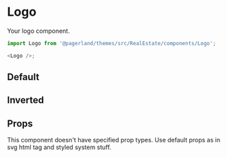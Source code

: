 


<Meta title="Themes|RealEstate/Components/Logo" component={Logo} />

# Logo

Your logo component.

```js
import Logo from '@pagerland/themes/src/RealEstate/components/Logo';

<Logo />;
```

## Default

<Preview>
  <Story name="Default">
    <Theme>
      <Logo />
    </Theme>
  </Story>
</Preview>

## Inverted

<Preview>
  <Story name="Inverted">
    <Theme>
      <Box bg="gray.0">
        <Logo color="gray.6" />
      </Box>
    </Theme>
  </Story>
</Preview>

## Props

This component doesn't have specified prop types. Use default props as in svg html tag and styled system stuff.
